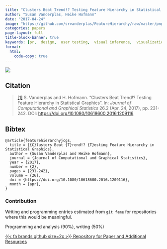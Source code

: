 ```yaml
---
title: "Clusters Beat Trend!? Testing Feature Hierarchy in Statistical Graphics"
author: "Susan Vanderplas, Heike Hofmann"
date: "2017-04-24"
image: "https://github.com/srvanderplas/FeatureHierarchy/raw/master/pngs/1b4491b66980539a3d929485874ac41a.png"
categories: papers
page-layout: full
title-block-banner: true
keywords: [pr,  design,  user testing,  visual inference,  visualization]
format:
  html:
    code-copy: true
---
```

 
![](https://github.com/srvanderplas/FeatureHierarchy/raw/master/pngs/1b4491b66980539a3d929485874ac41a.png){.preview-image}
 
## Citation
> <a name=bib-featurehierarchyjcgs></a>[[1]](#cite-featurehierarchyjcgs) S. Vanderplas and H. Hofmann. “Clusters Beat Trend!? Testing Feature Hierarchy in Statistical Graphics”. In: _Journal of Computational and Graphical Statistics_ 26.2 (Apr. 24, 2017), pp. 231-242. DOI: [https://doi.org/10.1080/10618600.2016.1209116](https://doi.org/https%3A%2F%2Fdoi.org%2F10.1080%2F10618600.2016.1209116).

::: {.callout-note collapse='true'}
## Bibtex
```
@article{featurehierarchyjcgs,
  title = {{C}lusters Beat {T}rend!? {T}esting Feature Hierarchy in Statistical Graphics},
  author = {Susan Vanderplas and Heike Hofmann},
  journal = {Journal of Computational and Graphical Statistics},
  year = {2017},
  number = {2},
  pages = {231-242},
  volume = {26},
  doi = {https://doi.org/10.1080/10618600.2016.1209116},
  month = {apr},
}
```
:::



### Contribution

Writing and programming entries estimated from `git fame` for repositories where this would be meaningful.

Programming and analysis (90\%), writing (50\%)

[{{< fa brands github size=2x >}} Repository for Paper and Additional Resources](https://github.com/srvanderplas/FeatureHierarchy){.btn .btn-tip role="button"}
